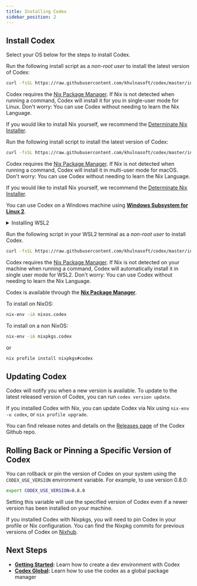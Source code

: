 ```yaml
---
title: Installing Codex
sidebar_position: 2
---
```


## Install Codex

Select your OS below for the steps to install Codex.

<Tabs>
<TabItem value="linux" label="Linux">

Run the following install script as a *non-root user* to install the latest version of Codex:

```bash
curl -fsSL https://raw.githubusercontent.com/khulnasoft/codex/master/install.sh | bash
```

Codex requires the [Nix Package Manager](https://nixos.org/download.html). If Nix is not detected when running a command, Codex will install it for you in single-user mode for Linux. Don't worry: You can use Codex without needing to learn the Nix Language.

If you would like to install Nix yourself, we recommend the [Determinate Nix Installer](https://determinate.systems/posts/determinate-nix-installer/).

</TabItem>
<TabItem value="macos" label="MacOS">

Run the following install script to install the latest version of Codex:

```bash
curl -fsSL https://raw.githubusercontent.com/khulnasoft/codex/master/install.sh | bash
```

Codex requires the [Nix Package Manager](https://nixos.org/download.html). If Nix is not detected when running a command, Codex will install it in multi-user mode for macOS. Don't worry: You can use Codex without needing to learn the Nix Language.

If you would like to install Nix yourself, we recommend the [Determinate Nix Installer](https://determinate.systems/posts/determinate-nix-installer).

</TabItem>

<TabItem value="wsl" label="Windows/WSL2">

You can use Codex on a Windows machine using [**Windows Subsystem for Linux 2**](https://learn.microsoft.com/en-us/windows/wsl/install). 

<details>
<summary>Installing WSL2</summary>

To install WSL2 with the default Ubuntu distribution, open Powershell or Windows Command Prompt as an administrator, and run:

```bash
wsl --install
```

If WSL2 is already installed, you can install Ubuntu by running

```bash
wsl --install -d Ubuntu
```
If you are running an older version of Windows, you may need to follow the [manual installation steps](https://learn.microsoft.com/en-us/windows/wsl/install-manual) to enable virtualization and WSL2 on your system. See the [official docs](https://learn.microsoft.com/en-us/windows/wsl/install) for more details

</details>

Run the following script in your WSL2 terminal as a *non-root user* to install Codex.

```bash
curl -fsSL https://raw.githubusercontent.com/khulnasoft/codex/master/install.sh | bash
```

Codex requires the [Nix Package Manager](https://nixos.org/download/). If Nix is not detected on your machine when running a command, Codex will automatically install it in single user mode for WSL2. Don't worry: You can use Codex without needing to learn the Nix Language.

</TabItem>

<TabItem value="nix" label="NixOS/Nixpkg">

Codex is available through the [**Nix Package Manager**](https://search.nixos.org/packages?channel=unstable&show=codex&from=0&size=50&sort=relevance&type=packages&query=codex). 

To install on NixOS:

```bash
nix-env -iA nixos.codex
```

To install on a non NixOS:

```bash
nix-env -iA nixpkgs.codex
```

or 

```bash
nix profile install nixpkgs#codex
```

</TabItem>
</Tabs>

## Updating Codex

Codex will notify you when a new version is available. To update to the latest released version of Codex, you can run `codex version update`. 

If you installed Codex with Nix, you can update Codex via Nix using `nix-env -u codex`, or `nix profile upgrade`.

You can find release notes and details on the [Releases page](https://github.com/khulnasoft/codex/releases) of the Codex Github repo.

## Rolling Back or Pinning a Specific Version of Codex

You can rollback or pin the version of Codex on your system using the `CODEX_USE_VERSION` environment variable. For example, to use version 0.8.0: 

```bash
export CODEX_USE_VERSION=0.8.0
```

Setting this variable will use the specified version of Codex even if a newer version has been installed on your machine. 

If you installed Codex with Nixpkgs, you will need to pin Codex in your profile or Nix configuration. You can find the Nixpkg commits for previous versions of Codex on [Nixhub](https://www.nixhub.io/packages/codex). 

## Next Steps

* **[Getting Started](quickstart.mdx):** Learn how to create a dev environment with Codex
* **[Codex Global](codex_global.md):** Learn how to use the codex as a global package manager
